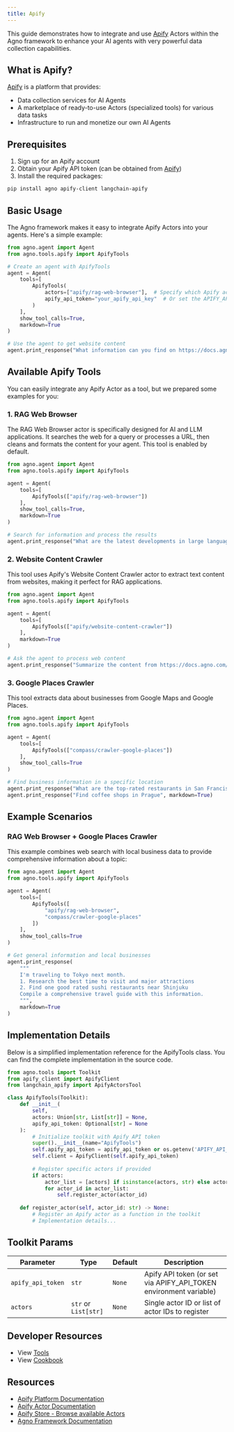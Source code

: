 ```yaml
---
title: Apify
---
```


This guide demonstrates how to integrate and use [Apify](https://apify.com/actors) Actors within the Agno framework to enhance your AI agents with very powerful data collection capabilities.

## What is Apify?

[Apify](https://apify.com/) is a platform that provides:

- Data collection services for AI Agents
- A marketplace of ready-to-use Actors (specialized tools) for various data tasks
- Infrastructure to run and monetize our own AI Agents

## Prerequisites

1. Sign up for an Apify account
2. Obtain your Apify API token (can be obtained from [Apify](https://docs.apify.com/platform/integrations/api))
3. Install the required packages:

```bash
pip install agno apify-client langchain-apify
```

## Basic Usage

The Agno framework makes it easy to integrate Apify Actors into your agents. Here's a simple example:

```python
from agno.agent import Agent
from agno.tools.apify import ApifyTools

# Create an agent with ApifyTools
agent = Agent(
    tools=[
        ApifyTools(
            actors=["apify/rag-web-browser"],  # Specify which Apify actors to use, use multiple ones if needed
            apify_api_token="your_apify_api_key"  # Or set the APIFY_API_TOKEN environment variable 
        )
    ],
    show_tool_calls=True,
    markdown=True
)

# Use the agent to get website content
agent.print_response("What information can you find on https://docs.agno.com/introduction ?", markdown=True)
```

## Available Apify Tools

You can easily integrate any Apify Actor as a tool, but we prepared some examples for you:

### 1. RAG Web Browser

The RAG Web Browser actor is specifically designed for AI and LLM applications. It searches the web for a query or processes a URL, then cleans and formats the content for your agent. This tool is enabled by default.

```python
from agno.agent import Agent
from agno.tools.apify import ApifyTools

agent = Agent(
    tools=[
        ApifyTools(["apify/rag-web-browser"])
    ],
    show_tool_calls=True,
    markdown=True
)

# Search for information and process the results
agent.print_response("What are the latest developments in large language models?", markdown=True)
```

### 2. Website Content Crawler

This tool uses Apify's Website Content Crawler actor to extract text content from websites, making it perfect for RAG applications.

```python
from agno.agent import Agent
from agno.tools.apify import ApifyTools

agent = Agent(
    tools=[
        ApifyTools(["apify/website-content-crawler"])
    ],
    markdown=True
)

# Ask the agent to process web content
agent.print_response("Summarize the content from https://docs.agno.com/introduction", markdown=True)
```

### 3. Google Places Crawler

This tool extracts data about businesses from Google Maps and Google Places.

```python
from agno.agent import Agent
from agno.tools.apify import ApifyTools

agent = Agent(
    tools=[
        ApifyTools(["compass/crawler-google-places"])
    ],
    show_tool_calls=True
)

# Find business information in a specific location
agent.print_response("What are the top-rated restaurants in San Francisco?", markdown=True)
agent.print_response("Find coffee shops in Prague", markdown=True)
```

## Example Scenarios

### RAG Web Browser + Google Places Crawler
This example combines web search with local business data to provide comprehensive information about a topic:

```python
from agno.agent import Agent
from agno.tools.apify import ApifyTools

agent = Agent(
    tools=[
        ApifyTools([
            "apify/rag-web-browser",
            "compass/crawler-google-places"
        ])
    ],
    show_tool_calls=True
)

# Get general information and local businesses
agent.print_response(
    """
    I'm traveling to Tokyo next month.
    1. Research the best time to visit and major attractions
    2. Find one good rated sushi restaurants near Shinjuku
    Compile a comprehensive travel guide with this information.
    """,
    markdown=True
)
```

## Implementation Details

Below is a simplified implementation reference for the ApifyTools class. You can find the complete implementation in the source code.

```python
from agno.tools import Toolkit
from apify_client import ApifyClient
from langchain_apify import ApifyActorsTool

class ApifyTools(Toolkit):
    def __init__(
        self,
        actors: Union[str, List[str]] = None,
        apify_api_token: Optional[str] = None
    ):
        # Initialize toolkit with Apify API token
        super().__init__(name="ApifyTools")
        self.apify_api_token = apify_api_token or os.getenv('APIFY_API_TOKEN')
        self.client = ApifyClient(self.apify_api_token)
        
        # Register specific actors if provided
        if actors:
            actor_list = [actors] if isinstance(actors, str) else actors
            for actor_id in actor_list:
                self.register_actor(actor_id)
    
    def register_actor(self, actor_id: str) -> None:
        # Register an Apify actor as a function in the toolkit
        # Implementation details...
```

## Toolkit Params

| Parameter                    | Type                | Default | Description                                                        |
| ---------------------------- | ------------------- | ------- | ------------------------------------------------------------------ |
| `apify_api_token`            | `str`               | `None`  | Apify API token (or set via APIFY_API_TOKEN environment variable)  |
| `actors`                     | `str` or `List[str]`| `None`  | Single actor ID or list of actor IDs to register                   |

## Developer Resources

- View [Tools](https://github.com/agno-agi/agno/blob/main/libs/agno/agno/tools/apify.py)
- View [Cookbook](https://github.com/agno-agi/agno/blob/main/cookbook/tools/apify_tools.py)

## Resources

- [Apify Platform Documentation](https://docs.apify.com)
- [Apify Actor Documentation](https://docs.apify.com/Actors)
- [Apify Store - Browse available Actors](https://apify.com/store)
- [Agno Framework Documentation](https://docs.agno.com)